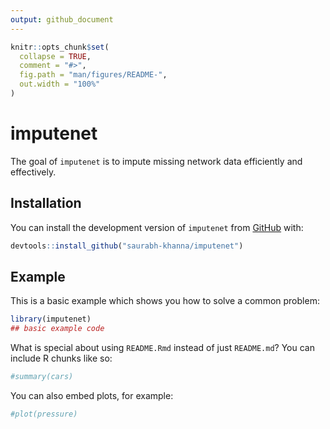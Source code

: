 ```yaml
---
output: github_document
---
```


<!-- README.md is generated from README.Rmd. Please edit that file -->

```r
knitr::opts_chunk$set(
  collapse = TRUE,
  comment = "#>",
  fig.path = "man/figures/README-",
  out.width = "100%"
)
```

# imputenet

<!-- badges: start -->
<!-- badges: end -->

The goal of `imputenet` is to impute missing network data efficiently and effectively.

## Installation

You can install the development version of `imputenet` from [GitHub](https://github.com/) with:

```r
devtools::install_github("saurabh-khanna/imputenet")
```

## Example

This is a basic example which shows you how to solve a common problem:

```r
library(imputenet)
## basic example code
```

What is special about using `README.Rmd` instead of just `README.md`? You can include R chunks like so:

```r
#summary(cars)
```

You can also embed plots, for example:

```r
#plot(pressure)
```

